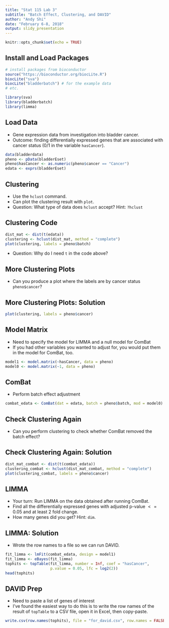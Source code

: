 ```yaml
---
title: "Stat 115 Lab 3"
subtitle: "Batch Effect, Clustering, and DAVID"
author: "Andy Shi"
date: "February 6-8, 2018"
output: slidy_presentation
---
```


```r
knitr::opts_chunk$set(echo = TRUE)
```

## Install and Load Packages

```r
# install packages from bioconductor
source("https://bioconductor.org/biocLite.R") 
biocLite("sva")
biocLite("bladderbatch") # for the example data
# etc.
```

```r
library(sva)
library(bladderbatch)
library(limma)
```

## Load Data

- Gene expression data from investigation into bladder cancer.
- Outcome: finding differentially expressed genes that are
associated with cancer status (0/1 in the variable `hasCancer`).

```r
data(bladderdata)
pheno <- pData(bladderEset)
pheno$hasCancer <- as.numeric(pheno$cancer == "Cancer")
edata <- exprs(bladderEset)
```

## Clustering

- Use the `hclust` command.
- Can plot the clustering result with `plot`.
- Question: What type of data does `hclust` accept? Hint: `?hclust`

## Clustering Code

```r
dist_mat <- dist(t(edata))
clustering <- hclust(dist_mat, method = "complete")
plot(clustering, labels = pheno$batch)
```

- Question: Why do I need `t` in the code above?


## More Clustering Plots

- Can you produce a plot where the labels are by cancer status `pheno$cancer`?

## More Clustering Plots: Solution

```r
plot(clustering, labels = pheno$cancer)
```

## Model Matrix

- Need to specify the model for LIMMA and a null model for ComBat
- If you had other variables you wanted to adjust for, you would put
them in the model for ComBat, too.

```r
model1 <- model.matrix(~hasCancer, data = pheno)
model0 <- model.matrix(~1, data = pheno)
```

## ComBat

- Perform batch effect adjustment

```r
combat_edata <- ComBat(dat = edata, batch = pheno$batch, mod = model0)
```

## Check Clustering Again

- Can you perform clustering to check whether ComBat removed the batch
effect?

## Check Clustering Again: Solution

```r
dist_mat_combat <- dist(t(combat_edata))
clustering_combat <- hclust(dist_mat_combat, method = "complete")
plot(clustering_combat, labels = pheno$cancer)
```

## LIMMA

- Your turn: Run LIMMA on the data obtained after running ComBat.
- Find all the differentially expressed genes with adjusted p-value $<= 0.05$ and at least 2 fold change.
- How many genes did you get? Hint: `dim`.

## LIMMA: Solution

- Wrote the row names to a file so we can run DAVID.

```r
fit_limma <- lmFit(combat_edata, design = model1)
fit_limma <- eBayes(fit_limma)
tophits <- topTable(fit_limma, number = Inf, coef = "hasCancer",
                    p.value = 0.05, lfc = log2(2))
head(tophits)
```

## DAVID Prep

- Need to paste a list of genes of interest
- I've found the easiest way to do this is to write the row names of the result of `topTable` to a CSV file, open it in Excel, then copy-paste.

```r
write.csv(row.names(tophits), file = "for_david.csv", row.names = FALSE)
```
